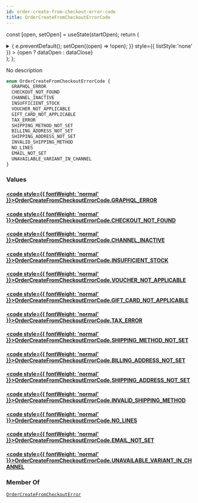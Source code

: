 ```yaml
---
id: order-create-from-checkout-error-code
title: OrderCreateFromCheckoutErrorCode
---
```






const [open, setOpen] = useState(startOpen);
return (
<details {...(open ? { open: true } : {})} className="details" style={{ border:'none', boxShadow:'none', background:'var(--ifm-background-color)' }}>
<summary
onClick={(e) => {
e.preventDefault();
setOpen((open) => !open);
}}
style={{ listStyle:'none' }} >
{open ? dataOpen : dataClose}
</summary>
{open && children}
</details>
);
};

No description

```graphql
enum OrderCreateFromCheckoutErrorCode {
  GRAPHQL_ERROR
  CHECKOUT_NOT_FOUND
  CHANNEL_INACTIVE
  INSUFFICIENT_STOCK
  VOUCHER_NOT_APPLICABLE
  GIFT_CARD_NOT_APPLICABLE
  TAX_ERROR
  SHIPPING_METHOD_NOT_SET
  BILLING_ADDRESS_NOT_SET
  SHIPPING_ADDRESS_NOT_SET
  INVALID_SHIPPING_METHOD
  NO_LINES
  EMAIL_NOT_SET
  UNAVAILABLE_VARIANT_IN_CHANNEL
}
```

### Values

#### [<code style={{ fontWeight: 'normal' }}>OrderCreateFromCheckoutErrorCode.<b>GRAPHQL_ERROR</b></code>](#)

#### [<code style={{ fontWeight: 'normal' }}>OrderCreateFromCheckoutErrorCode.<b>CHECKOUT_NOT_FOUND</b></code>](#)

#### [<code style={{ fontWeight: 'normal' }}>OrderCreateFromCheckoutErrorCode.<b>CHANNEL_INACTIVE</b></code>](#)

#### [<code style={{ fontWeight: 'normal' }}>OrderCreateFromCheckoutErrorCode.<b>INSUFFICIENT_STOCK</b></code>](#)

#### [<code style={{ fontWeight: 'normal' }}>OrderCreateFromCheckoutErrorCode.<b>VOUCHER_NOT_APPLICABLE</b></code>](#)

#### [<code style={{ fontWeight: 'normal' }}>OrderCreateFromCheckoutErrorCode.<b>GIFT_CARD_NOT_APPLICABLE</b></code>](#)

#### [<code style={{ fontWeight: 'normal' }}>OrderCreateFromCheckoutErrorCode.<b>TAX_ERROR</b></code>](#)

#### [<code style={{ fontWeight: 'normal' }}>OrderCreateFromCheckoutErrorCode.<b>SHIPPING_METHOD_NOT_SET</b></code>](#)

#### [<code style={{ fontWeight: 'normal' }}>OrderCreateFromCheckoutErrorCode.<b>BILLING_ADDRESS_NOT_SET</b></code>](#)

#### [<code style={{ fontWeight: 'normal' }}>OrderCreateFromCheckoutErrorCode.<b>SHIPPING_ADDRESS_NOT_SET</b></code>](#)

#### [<code style={{ fontWeight: 'normal' }}>OrderCreateFromCheckoutErrorCode.<b>INVALID_SHIPPING_METHOD</b></code>](#)

#### [<code style={{ fontWeight: 'normal' }}>OrderCreateFromCheckoutErrorCode.<b>NO_LINES</b></code>](#)

#### [<code style={{ fontWeight: 'normal' }}>OrderCreateFromCheckoutErrorCode.<b>EMAIL_NOT_SET</b></code>](#)

#### [<code style={{ fontWeight: 'normal' }}>OrderCreateFromCheckoutErrorCode.<b>UNAVAILABLE_VARIANT_IN_CHANNEL</b></code>](#)

### Member Of

[`OrderCreateFromCheckoutError`](../../../api-reference/orders/objects/order-create-from-checkout-error.mdx) <Badge class="badge badge--secondary" text="object"/>
